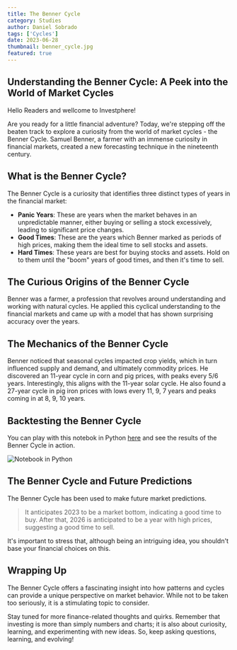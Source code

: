 ```yaml
---
title: The Benner Cycle
category: Studies
author: Daniel Sobrado
tags: ['Cycles']
date: 2023-06-28
thumbnail: benner_cycle.jpg
featured: true
---
```

## Understanding the Benner Cycle: A Peek into the World of Market Cycles

Hello Readers and wellcome to Investphere!

Are you ready for a little financial adventure? Today, we're stepping off the beaten track to explore a curiosity from the world of market cycles - the Benner Cycle. Samuel Benner, a farmer with an immense curiosity in financial markets, created a new forecasting technique in the nineteenth century. 

## What is the Benner Cycle?

The Benner Cycle is a curiosity that identifies three distinct types of years in the financial market:

* **Panic Years**: These are years when the market behaves in an unpredictable manner, either buying or selling a stock excessively, leading to significant price changes.
* **Good Times**: These are the years which Benner marked as periods of high prices, making them the ideal time to sell stocks and assets.
* **Hard Times**: These years are best for buying stocks and assets. Hold on to them until the "boom" years of good times, and then it's time to sell.

## The Curious Origins of the Benner Cycle

Benner was a farmer, a profession that revolves around understanding and working with natural cycles. He applied this cyclical understanding to the financial markets and came up with a model that has shown surprising accuracy over the years.

## The Mechanics of the Benner Cycle

Benner noticed that seasonal cycles impacted crop yields, which in turn influenced supply and demand, and ultimately commodity prices. He discovered an 11-year cycle in corn and pig prices, with peaks every 5/6 years. Interestingly, this aligns with the 11-year solar cycle. He also found a 27-year cycle in pig iron prices with lows every 11, 9, 7 years and peaks coming in at 8, 9, 10 years.

## Backtesting the Benner Cycle

You can play with this notebok in Python [here](https://github.com/danielsobrado/notebooks_invest/blob/master/cycles/Benner%20Cycle.ipynb) and see the results of the Benner Cycle in action. 

![Notebook in Python](https://i.imgur.com/Y4ixLyd.png)

## The Benner Cycle and Future Predictions

The Benner Cycle has been used to make future market predictions. 

> It anticipates 2023 to be a market bottom, indicating a good time to buy. After that, 2026 is anticipated to be a year with high prices, suggesting a good time to sell.

It's important to stress that, although being an intriguing idea, you shouldn't base your financial choices on this. 

## Wrapping Up

The Benner Cycle offers a fascinating insight into how patterns and cycles can provide a unique perspective on market behavior. While not to be taken too seriously, it is a stimulating topic to consider.

Stay tuned for more finance-related thoughts and quirks. Remember that investing is more than simply numbers and charts; it is also about curiosity, learning, and experimenting with new ideas. So, keep asking questions, learning, and evolving!

